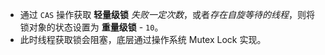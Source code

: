 
- 通过 `CAS` 操作获取 **轻量级锁** *失败一定次数*，或者*存在自旋等待的线程*，则将锁对象的状态设置为 **重量级锁** - `10`。
- 此时线程获取锁会阻塞，底层通过操作系统 <Link href="./juc#mutex-lock">Mutex Lock</Link> 实现。
